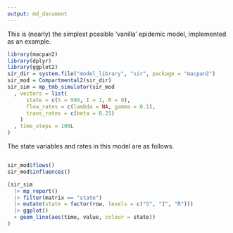 ```yaml
---
output: md_document
---
```


This is (nearly) the simplest possible 'vanilla' epidemic model, 
implemented as an example.

```r
library(macpan2)
library(dplyr)
library(ggplot2)
sir_dir = system.file("model_library", "sir", package = "macpan2")
sir_mod = Compartmental2(sir_dir)
sir_sim = mp_tmb_simulator(sir_mod
  , vectors = list(
      state = c(S = 999, I = 1, R = 0),
      flow_rates = c(lambda = NA, gamma = 0.1),
      trans_rates = c(beta = 0.25)
    )
  , time_steps = 100L
)
```

The state variables and rates in this model are as follows.

```r

```

```r
sir_mod$flows()
sir_mod$influences()
```


```r
(sir_sim
  |> mp_report()
  |> filter(matrix == "state")
  |> mutate(state = factor(row, levels = c("S", "I", "R")))
  |> ggplot()
  + geom_line(aes(time, value, colour = state))
)
```

